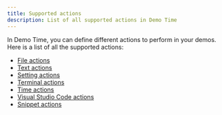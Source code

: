 ```yaml
---
title: Supported actions
description: List of all supported actions in Demo Time
---
```


In Demo Time, you can define different actions to perform in your demos. Here is a list of all the supported actions:

- [File actions](/demo-time-docs/actions/file/)
- [Text actions](/demo-time-docs/actions/text/)
- [Setting actions](/demo-time-docs/actions/setting/)
- [Terminal actions](/demo-time-docs/actions/terminal/)
- [Time actions](/demo-time-docs/actions/time/)
- [Visual Studio Code actions](/demo-time-docs/actions/vscode/)
- [Snippet actions](/demo-time-docs/actions/snippet/)
